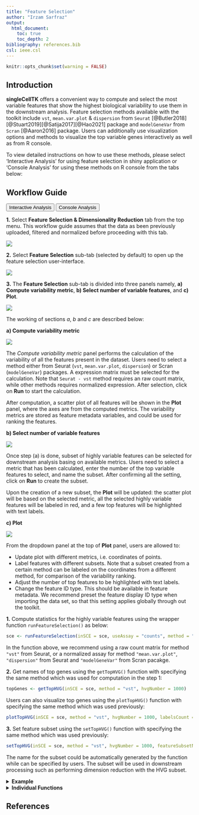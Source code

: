 ```yaml
---
title: "Feature Selection"
author: "Irzam Sarfraz"
output:
  html_document:
    toc: true
    toc_depth: 2
bibliography: references.bib
csl: ieee.csl
---
```

```r
knitr::opts_chunk$set(warning = FALSE)
```
## Introduction
**singleCellTK** offers a convenient way to compute and select the most variable features 
that show the highest biological variability to use them in the downstream 
analysis. Feature selection methods available with the toolkit include `vst`, `mean.var.plot` & `dispersion` from `Seurat` [@Butler2018][@Stuart2019][@Satija2017][@Hao2021] package and `modelGeneVar` from `Scran` [@Aaron2016] package. Users can additionally use visualization options and methods to visualize the top variable genes interactively as well as from R console. <br>

To view detailed instructions on how to use these methods, please select 'Interactive Analysis' for using feature selection in shiny application or 'Console Analysis' for using these methods on R console from the tabs below:

````{=html}
<head>
<meta name="viewport" content="width=device-width, initial-scale=1">
</head>
<body>
````


## Workflow Guide

````{=html}
<div class="tab">
  <button class="tablinks" onclick="openTab(event, 'interactive')" id="ia-button">Interactive Analysis</button>
  <button class="tablinks" onclick="openTab(event, 'console')" id="console-button">Console Analysis</button>
</div>

<div id="interactive" class="tabcontent">
````

**1.** Select **Feature Selection & Dimensionality Reduction** tab from the top menu. This workflow guide assumes that the data as been previously uploaded, filtered and normalized before proceeding with this tab.  

![](ui_screenshots/feature_selection/FS_1_select_1.PNG)\

**2.** Select **Feature Selection** sub-tab (selected by default) to open up the feature selection user-interface.  

![](ui_screenshots/feature_selection/FS_1_select_2.png)\

**3.** The **Feature Selection** sub-tab is divided into three panels namely, **a) Compute variability metric**, **b) Select number of variable features**, and **c) Plot**.  

![](ui_screenshots/feature_selection/fs_1.png)\

The working of sections *a*, *b* and *c* are described below:  

**a) Compute variability metric** <br>

![](ui_screenshots/feature_selection/fs_2.png)\

The *Compute variability metric* panel performs the calculation of the variability of all the features present in the dataset. Users need to select a method either from Seurat (`vst`, `mean.var.plot`, `dispersion`) or Scran (`modelGeneVar`) packages. A expression matrix must be selected for the calculation. Note that `Seurat - vst` method requires an raw count matrix, while other methods requires normalized expression. After selection, click on **Run** to start the calculation.  

After computation, a scatter plot of all features will be shown in the **Plot** panel, where the axes are from the computed metrics. The variability metrics are stored as feature metadata variables, and could be used for ranking the features. 

**b) Select number of variable features**

![](ui_screenshots/feature_selection/fs_4.png)\

Once step (a) is done, subset of highly variable features can be selected for downstream analysis basing on available metrics. Users need to select a metric that has been calculated, enter the number of the top variable features to select, and name the subset. After confirming all the setting, click on **Run** to create the subset. 

Upon the creation of a new subset, the **Plot** will be updated: the scatter plot will be based on the selected metric, all the selected highly variable features will be labeled in red, and a few top features will be highlighted with text labels. 

**c) Plot**  

![](ui_screenshots/feature_selection/fs_6.png)\

From the dropdown panel at the top of **Plot** panel, users are allowed to:  

- Update plot with different metrics, i.e. coordinates of points.
- Label features with different subsets. Note that a subset created from a certain method can be labeled on the coordinates from a different method, for comparison of the variability ranking. 
- Adjust the number of top features to be highlighted with text labels.
- Change the feature ID type. This should be available in feature metadata. We recommend preset the feature display ID type when importing the data set, so that this setting applies globally through out the toolkit. 

````{=html}
</div>
<div id="console" class="tabcontent">
````

**1.** Compute statistics for the highly variable features using the wrapper function `runFeatureSelection()` as below:  

```r
sce <- runFeatureSelection(inSCE = sce, useAssay = "counts", method = "vst")
```

In the function above, we recommend using a raw count matrix for method `"vst"` from Seurat, or a normalized assay for method `"mean.var.plot"`, `"dispersion"` from Seurat and `"modelGeneVar"` from Scran pacakge. 

**2.** Get names of top genes using the `getTopHVG()` function with specifying the same method which was used for computation in the step 1:

```r
topGenes <- getTopHVG(inSCE = sce, method = "vst", hvgNumber = 1000)
```

Users can also visualize top genes using the `plotTopHVG()` function with specifying the same method which was used previously:

```r
plotTopHVG(inSCE = sce, method = "vst", hvgNumber = 1000, labelsCount = 10)
```

**3.** Set feature subset using the `setTopHVG()` function with specifying the same method which was used previously:

```r
setTopHVG(inSCE = sce, method = "vst", hvgNumber = 1000, featureSubsetName = "HVG_vst1000")
```

The name for the subset could be automatically generated by the function while can be specified by users. The subset will be used in downstream processing such as performing dimension reduction with the HVG subset. 

````{=html}
<details>
  <summary><b>Example</b></summary>
````  
  
```r
  # Load singleCellTK & pbmc3k example data
  library(singleCellTK)
  sce <- importExampleData(dataset = "pbmc3k")
  # Compute metrics with 'vst' feature selection method
  sce <- runFeatureSelection(inSCE = sce, useAssay = "counts", method = "vst")
  # Get the names of the top 1000 highly variable genes
  topGenes <- getTopHVG(inSCE = sce, method = "vst", hvgNumber = 1000)
  print(topGenes[1:10])
  # Visualize the top variable genes and label the first top 10 genes
  plotTopHVG(inSCE = sce, method = "vst", hvgNumber = 1000, labelsCount = 10)
  # Set subset of variable features
  sce <- setTopHVG(inSCE = sce, method = "vst", hvgNumber = 1000, featureSubsetName = "HVG_vst1000")
```

````{=html}
</details> 
<details>
  <summary><b>Individual Functions</b></summary>
````

While the `runFeatureSelection` wrapper function can be used to run all available feature selection methods, separate functions are also available for all of the included methods. The following functions can be used for specific feature selection methods:
  
````{=html} 
 <style>
div.offset { background-color:inherit ; border-radius: 5px; margin-left: 15px;}
</style>
<div class = "offset">
<details>
````
    
  <summary>`vst`, `mean.var.plot` or `dispersion` from Seurat package:</summary> 

```r
  sce <- runSeuratFindHVG(inSCE = sce, useAssay = "counts", method = "vst")
```

The parameters to the above function include: 

- `inSCE`: The input `SingleCellExperiment` object
- `useAssay`: Specify the name of the assay to use for feature selection
- `method`: One of the options from `"vst"`, `"mean.var.plot"` or `"dispersion"`
- `hvgNumber`: The number of top variable features to subset ONLY for [Seurat Curated Workflow](seurat_curated_workflow.html). 
- `altExp`: A logical value indicating if the input object is an altExperiment
- `verbose`: A logical value indicating if progress should be printed

````{=html}
</details>
 <details>
````
    
  <summary>`modelGeneVar` from Scran package:</summary> 

```r
  sce <- runModelGeneVar(inSCE = sce, useAssay = "logcounts")
```

The parameters to the above function include: 

- `inSCE`: The input `SingleCellExperiment` object
- `useAssay`: Specify the name of the assay to use for feature selection

````{=html} 
</details>
  </div>
    </details> 
      </div>
<script>
document.getElementById("ia-button").click();
</script>
</body>
````

## References
